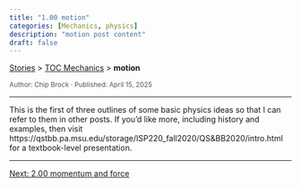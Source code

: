 ```yaml
---
title: "1.00 motion"
categories: [Mechanics, physics]
description: "motion post content"
draft: false
---
```


<div class="breadcrumb">
  <a href="../../stories.html">Stories</a> > <a href="../index.qmd">TOC Mechanics</a> > <strong>motion</strong>
</div>

<div style="font-size:0.85em; color:#555; margin-top:0.5em;">
Author: Chip Brock · Published: April 15, 2025
</div>

---

This is the first of three outlines of some basic physics ideas so that I can refer to them in other posts. If you'd like more, including history and examples, then visit https://qstbb.pa.msu.edu/storage/ISP220_fall2020/QS&BB2020/intro.html for a textbook-level presentation.

---
::: {.post-nav}
[Next: 2.00 momentum and force](../20250415_0200-momentum_and_force/0200-momentum_and_force.html)
:::
